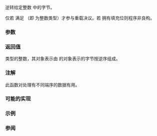 {{cpp/title|byteswap}}
{{cpp/utility/bit/navbar}}
{{ddcl|since=c++23|header=bit|
template&lt; class T &gt;
constexpr T byteswap( T n ) noexcept;
}}

逆转给定整数 {{c|n}} 中的字节。

{{tt|std::byteswap}} 仅若 {{tt|T}} 满足 {{lconcept|integral}}（即 {{tt|T}} 为整数类型）才参与重载决议。若 {{tt|T}} 拥有填充位则程序非良构。

===参数===
{{par begin}}
{{par|n|整数}}
{{par end}}

===返回值===
{{tt|T}} 类型的整数，其对象表示由 {{c|n}} 的对象表示的字节按逆序组成。

===注解===
此函数对处理有不同端序的数据有用。
{{feature test macro|__cpp_lib_byteswap|std=C++23|value=202110L|{{tt|std::byteswap}}}}

===可能的实现===
{{eq fun
|1=
template&lt;std::integral T&gt;
constexpr T byteswap(T value) noexcept
{
    static_assert(std::has_unique_object_representations_v&lt;T&gt;, 
                  "T 不能有填充位");
    auto value_representation = std::bit_cast&lt;std::array&lt;std::byte, sizeof(T)&gt;&gt;(value);
    std::ranges::reverse(value_representation);
    return std::bit_cast&lt;T&gt;(value_representation);
}
}}

===示例===
{{example|code=
#include &lt;bit&gt;
#include &lt;concepts&gt;
#include &lt;cstdint&gt;
#include &lt;iomanip&gt;
#include &lt;iostream&gt;

template &lt;std::integral T&gt;
void dump(T v, char term = '\n')
{
    std::cout &lt;&lt; std::hex &lt;&lt; std::uppercase &lt;&lt; std::setfill('0')
              &lt;&lt; std::setw(sizeof(T) * 2) &lt;&lt; v &lt;&lt; " : ";
    for (std::size_t i{}; i != sizeof(T); ++i, v &gt;&gt;= 8)
        std::cout &lt;&lt; std::setw(2) &lt;&lt; static_cast&lt;unsigned&gt;(T(0xFF) &amp; v) &lt;&lt; ' ';
    std::cout &lt;&lt; std::dec &lt;&lt; term;
}

int main()
{
    static_assert(std::byteswap('a') == 'a');

    std::cout &lt;&lt; "U16 的 byteswap:\n";
    constexpr auto x = std::uint16_t(0xCAFE);
    dump(x);
    dump(std::byteswap(x));

    std::cout &lt;&lt; "\nU32 的 byteswap:\n";
    constexpr auto y = std::uint32_t(0xDEADBEEFu);
    dump(y);
    dump(std::byteswap(y));

    std::cout &lt;&lt; "\nU64 的 byteswap:\n";
    constexpr auto z = std::uint64_t{0x0123456789ABCDEFull};
    dump(z);
    dump(std::byteswap(z));
}
|p=true
|output=
U16 的 byteswap:
CAFE : FE CA
FECA : CA FE

U32 的 byteswap:
DEADBEEF : EF BE AD DE
EFBEADDE : DE AD BE EF

U64 的 byteswap:
0123456789ABCDEF : EF CD AB 89 67 45 23 01
EFCDAB8967452301 : 01 23 45 67 89 AB CD EF
}}

===参阅===
{{dsc begin}}
{{dsc inc|cpp/types/dsc endian}}
{{dsc inc|cpp/numeric/dsc rotl}}
{{dsc inc|cpp/numeric/dsc rotr}}
{{dsc end}}

{{langlinks|de|en|es|fr|it|ja|pt|ru}}